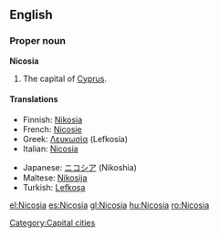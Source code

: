 {{wikipedia}}
==English==

===Proper noun===
'''Nicosia'''

# The capital of [[Cyprus]].

====Translations====
{{top}}
*Finnish: [[Nikosia]]
*French: [[Nicosie]]
* Greek: [[Λευκωσία]] (Lefkosía) {{f}}
*Italian: [[Nicosia#Italian|Nicosia]] {{f}}
{{mid}}
*Japanese: [[ニコシア]] (Nikoshia)
*Maltese: [[Nikosija]]
*Turkish: [[Lefkoşa]]
{{bottom}}

[[Category:Capital cities]]

[[el:Nicosia]]
[[es:Nicosia]]
[[gl:Nicosia]]
[[hu:Nicosia]]
[[ro:Nicosia]]